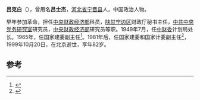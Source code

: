 '''吕克白'''（{{bd|1917年||1999年|10月20日}}），曾用名'''吕士杰'''，[[河北省|河北省]][[宁晋县|宁晋县]]人，中国政治人物。

早年参加革命，担任[[中央财政经济部|中央财政经济部]]科员，[[陕甘宁边区|陕甘宁边区]]财政厅秘书主任，[[中共中央党务研究室|中共中央党务研究室]]研究员，[[中央财政经济部|中央财政经济部]]研究员等职。1949年7月，任[[中财委|中财委]]计划局处长。1965年，任国家建委副主任<ref>{{cite news|title=纠结三十年：京津冀规划背后的京津之争|url=http://tj.house.sina.com.cn/news/2014-05-07/14152720671.shtml|accessdate=2014-12-13|newspaper=新浪网|archive-date=2014-12-14|archive-url=https://web.archive.org/web/20141214030101/http://tj.house.sina.com.cn/news/2014-05-07/14152720671.shtml|dead-url=no}}</ref>。1981年后，任国家建委和国家计委副主任<ref>{{cite journal|title=国家计委副主任吕克白在中国投资学会成立大会上的讲话|journal=《投资研究》|year=1985年|issue=Z1期|url=http://www.cnki.com.cn/Article/CJFDTotal-TZYJ1985Z1004.htm|accessdate=2014-12-13|archive-date=2019-08-11|archive-url=https://web.archive.org/web/20190811152037/http://www.cnki.com.cn/Article/CJFDTotal-TZYJ1985Z1004.htm|dead-url=no}}</ref>，1999年10月20日，在北京逝世，享年82岁。

==参考==
{{reflist}}
{{中国政治人物小作品}}